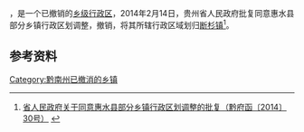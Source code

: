 '''{{PAGENAMEBASE}}'''，是{{PRC admin/fullname|52/27/31}}一个已撤销的[[乡级行政区|乡级行政区]]，2014年2月14日，贵州省人民政府批复同意惠水县部分乡镇行政区划调整，撤销{{PAGENAMEBASE}}，将其所辖行政区域划归[[断杉镇|断杉镇]]<ref>[http://www.gzgov.gov.cn/zyzxyll/zcfg/zfwj/qfh/201508/t20150814_5838.html 省人民政府关于同意惠水县部分乡镇行政区划调整的批复（黔府函〔2014〕30号）] {{webarchive|url=https://web.archive.org/web/20170831223449/http://www.gzgov.gov.cn/zyzxyll/zcfg/zfwj/qfh/201508/t20150814_5838.html |date=2017-08-31 }}</ref>。

== 参考资料 ==

{{reflist}}

{{行政区划小作品}}

[[Category:黔南州已撤消的乡镇|Category:黔南州已撤消的乡镇]]